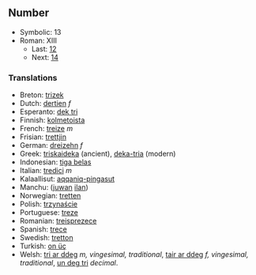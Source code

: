 ==Number==

*Symbolic: 13
*Roman: XIII
**Last: [[twelve|12]]
**Next: [[fourteen|14]]

===Translations===

*Breton: [[trizek]]
*Dutch: [[dertien]] ''f''
*Esperanto: [[dek tri]]
*Finnish: [[kolmetoista]]
*French: [[treize]] ''m''
*Frisian: [[trettjin]]
*German: [[dreizehn]] ''f''
*Greek: [[triskaideka]] (ancient), [[deka-tria]] (modern)
*Indonesian: [[tiga belas]]
*Italian: [[tredici]] ''m''
*Kalaallisut: [[aqqaniq-pingasut]]
*Manchu: ([[juwan]] [[ilan]])
*Norwegian: [[tretten]]
*Polish: [[trzynaście]]
*Portuguese: [[treze]]
*Romanian: [[treisprezece]]
*Spanish: [[trece]]
*Swedish: [[tretton]]
*Turkish: [[on üç]]
*Welsh: [[tri ar ddeg]] ''m, vingesimal, traditional'', [[tair ar ddeg]] ''f, vingesimal, traditional'', [[un deg tri]] ''decimal''.